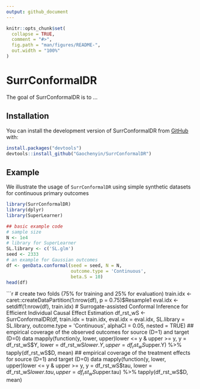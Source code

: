 ```yaml
---
output: github_document
---
```


<!-- README.md is generated from README.Rmd. Please edit that file -->

```r
knitr::opts_chunk$set(
  collapse = TRUE,
  comment = "#>",
  fig.path = "man/figures/README-",
  out.width = "100%"
)
```

# SurrConformalDR

<!-- badges: start -->
<!-- badges: end -->

The goal of SurrConformalDR is to ...

## Installation

You can install the development version of SurrConformalDR from [GitHub](https://github.com/) with:

```r
install.packages("devtools")
devtools::install_github("Gaochenyin/SurrConformalDR")
```

## Example

We illustrate the usage of `SurrConformalDR` using simple synthetic datasets for continuous primary outcomes
```r
library(SurrConformalDR)
library(dplyr)
library(SuperLearner)
```

```r
## basic example code
# sample size
N <- 1e4
# library for SuperLearner
SL.library <- c('SL.glm')
seed <- 2333
# an example for Gaussian outcomes
df <- genData.conformal(seed = seed, N = N, 
                        outcome.type = 'Continuous',
                        beta.S = 10)
head(df)
```

```r
# create two folds (75% for training and 25% for evaluation)
train.idx <- caret::createDataPartition(1:nrow(df), p = 0.75)$Resample1
eval.idx <- setdiff(1:nrow(df), train.idx)
# Surrogate-assisted Conformal Inference for Efficient Individual Causal Effect Estimation
df_rst_wS <- SurrConformalDR(df, 
                        train.idx = train.idx, 
                        eval.idx = eval.idx,
                        SL.library = SL.library,
                        outcome.type = 'Continuous',
                        alphaCI = 0.05, nested = TRUE)
## empirical coverage of the observed outcomes for source (D=1) and target (D=0) data
mapply(function(y, lower, upper)lower <= y & upper >= y, 
       y = df_rst_wS$Y, 
       lower = df_rst_wS$lower.Y,
       upper = df_rst_wS$upper.Y) %>% 
  tapply(df_rst_wS$D, mean)
## empirical coverage of the treatment effects for source (D=1) and target (D=0) data
mapply(function(y, lower, upper)lower <= y & upper >= y, 
       y = df_rst_wS$tau, 
       lower = df_rst_wS$lower.tau,
       upper = df_rst_wS$upper.tau) %>% 
  tapply(df_rst_wS$D, mean)

